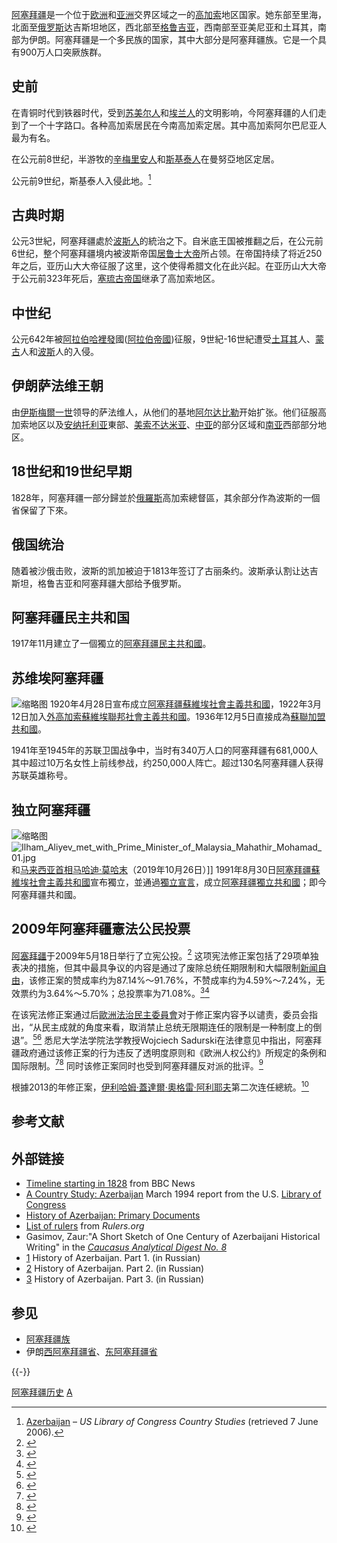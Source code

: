 {{阿塞拜疆历史}}

[[阿塞拜疆|阿塞拜疆]]是一个位于[[欧洲|欧洲]]和[[亚洲|亚洲]]交界区域之一的[[高加索|高加索]]地区国家。她东部至里海，北面至[[俄罗斯|俄罗斯]]达吉斯坦地区，西北部至[[格鲁吉亚|格鲁吉亚]]，西南部至亚美尼亚和土耳其，南部为伊朗。阿塞拜疆是一个多民族的国家，其中大部分是阿塞拜疆族。它是一个具有900万人口突厥族群。

==史前==
在青铜时代到铁器时代，受到[[苏美尔人|苏美尔人]]和[[埃兰人|埃兰人]]的文明影响，今阿塞拜疆的人们走到了一个十字路口。各种高加索居民在今南高加索定居。其中高加索阿尔巴尼亚人最为有名。

在公元前8世纪，半游牧的[[辛梅里安人|辛梅里安人]]和[[斯基泰人|斯基泰人]]在曼努亞地区定居。

公元前9世纪，斯基泰人入侵此地。<ref name="Library of Congress Azerbaijan">[http://lcweb2.loc.gov/frd/cs/aztoc.html Azerbaijan] {{Wayback|url=http://lcweb2.loc.gov/frd/cs/aztoc.html |date=20141108212410 }} – ''US Library of Congress Country Studies'' (retrieved 7 June 2006).</ref>

==古典时期==
公元3世紀，阿塞拜疆處於[[波斯人|波斯人]]的統治之下。自米底王国被推翻之后，在公元前6世纪，整个阿塞拜疆境内被波斯帝国[[居鲁士二世|居鲁士大帝]]所占领。在帝国持续了将近250年之后，亚历山大大帝征服了这里，这个使得希腊文化在此兴起。在亚历山大大帝于公元前323年死后，[[塞琉古帝国|塞琉古帝国]]继承了高加索地区。

==中世纪==
公元642年被[[阿拉伯|阿拉伯]][[哈裡發|哈裡發]]國([[阿拉伯帝國|阿拉伯帝國]])征服，9世紀-16世紀遭受[[土耳其|土耳其]]人、[[蒙古|蒙古]]人和[[波斯|波斯]]人的入侵。

==伊朗萨法维王朝==
由[[伊斯梅爾一世|伊斯梅爾一世]]领导的萨法维人，从他们的基地[[阿尔达比勒|阿尔达比勒]]开始扩张。他们征服高加索地区以及[[安纳托利亚|安纳托利亚]]東部、[[美索不达米亚|美索不达米亚]]、[[中亚|中亚]]的部分区域和[[南亚|南亚]]西部部分地区。

==18世纪和19世纪早期==
1828年，阿塞拜疆一部分歸並於[[俄羅斯帝國|俄羅斯]]高加索總督區，其余部分作為波斯的一個省保留了下來。

==俄国统治==
随着被沙俄击败，波斯的凯加被迫于1813年签订了古丽条约。波斯承认割让达吉斯坦，格鲁吉亚和阿塞拜疆大部给予俄罗斯。

==阿塞拜疆民主共和国==
1917年11月建立了一個獨立的[[阿塞拜疆民主共和國|阿塞拜疆民主共和國]]。

==苏维埃阿塞拜疆==
[[File:Map_of_Azerbaijan_SSR_from_the_GSE_of_1926.jpg|缩略图]]
1920年4月28日宣布成立[[阿塞拜疆蘇維埃社會主義共和國|阿塞拜疆蘇維埃社會主義共和國]]，1922年3月12日加入[[外高加索蘇維埃聯邦社會主義共和國|外高加索蘇維埃聯邦社會主義共和國]]。1936年12月5日直接成為[[蘇聯加盟共和國|蘇聯加盟共和國]]。

1941年至1945年的苏联卫国战争中，当时有340万人口的阿塞拜疆有681,000人其中超过10万名女性上前线参战，约250,000人阵亡。超过130名阿塞拜疆人获得苏联英雄称号。

==独立阿塞拜疆==
[[File:Stamps_of_Azerbaijan,_2002-608.jpg|缩略图]]
[[File:Ilham_Aliyev_met_with_Prime_Minister_of_Malaysia_Mahathir_Mohamad_01.jpg|thumb]]和[[马来西亚首相|马来西亚首相]][[马哈迪·莫哈末|马哈迪·莫哈末]]（2019年10月26日）]]
1991年8月30日[[阿塞拜疆蘇維埃社會主義共和國|阿塞拜疆蘇維埃社會主義共和國]]宣布獨立，並通過[[獨立宣言|獨立宣言]]，成立[[阿塞拜疆獨立共和國|阿塞拜疆獨立共和國]]；即今阿塞拜疆共和國。

==2009年阿塞拜疆憲法公民投票==
[[亞塞拜然|阿塞拜疆]]于2009年5月18日举行了立宪公投。<ref>{{cite web |url=http://www.rferl.org/content/Azerbaijani_Parliament_Approves_Referendum_On_Presidential_Term_Limit/1364057.html |title=Azerbaijani Parliament Approves Referendum On Presidential Term Limit |publisher=Rferl.org |date=2008-12-26 |accessdate=2013-09-22 |archive-date=2016-09-23 |archive-url=https://web.archive.org/web/20160923021728/http://www.rferl.org/content/Azerbaijani_Parliament_Approves_Referendum_On_Presidential_Term_Limit/1364057.html |dead-url=no }}</ref>
这项宪法修正案包括了29项单独表决的措施，但其中最具争议的内容是通过了废除总统任期限制和大幅限制[[新闻自由|新闻自由]]，该修正案的赞成率约为87.14%～91.76%，不赞成率约为4.59%～7.24%，无效票约为3.64%～5.70%；总投票率为71.08%。<ref>{{cite web|url=http://www.infocenter.gov.az/v3/index.php |title="Seçkilər" İnformasiya Mərkəzi |publisher=Infocenter.gov.az |accessdate=2013-09-22 |url-status=dead |archiveurl=https://web.archive.org/web/20081013135733/http://www.infocenter.gov.az/v3/index.php |archivedate=2008-10-13 }}</ref><ref>{{cite web|url=http://www.infocenter.gov.az/v3/sesverme_2009.php |title="Seçkilər" İnformasiya Mərkəzi |publisher=Infocenter.gov.az |accessdate=2013-09-22 |url-status=dead |archiveurl=https://web.archive.org/web/20130202052406/http://www.infocenter.gov.az/v3/sesverme_2009.php |archivedate=2013-02-02 }}</ref>

在该宪法修正案通过后[[威尼斯委员会|歐洲法治民主委員會]]对于修正案内容予以谴责，委员会指出，“从民主成就的角度来看，取消禁止总统无限期连任的限制是一种制度上的倒退”。<ref>{{Cite web |url=http://azerireport.com/index.php?option=com_content&task=view&id=1110 |title=Venice Commission Questions Constitutional Changes In Azerbaijan |access-date=2021-06-28 |archive-date=2013-11-22 |archive-url=https://archive.is/20131122091344/http://azerireport.com/index.php?option=com_content&task=view&id=1110 |dead-url=no }}</ref><ref>{{Cite web |url=http://www.venice.coe.int/webforms/documents/?pdf=CDL-AD(2009)010-e |title=Opinion No. 518/2008 "OPINION ON THE DRAFT AMENDMENTS TO THE CONSTITUTION OF THE REPUBLIC OF AZERBAIJAN" Venice, 13-14 March 2009 |access-date=2021-06-28 |archive-date=2022-01-19 |archive-url=https://web.archive.org/web/20220119190824/https://www.venice.coe.int/webforms/documents/?pdf=CDL-AD(2009)010-e |dead-url=no }}</ref>
悉尼大学法学院法学教授Wojciech Sadurski在法律意见中指出，阿塞拜疆政府通过该修正案的行为违反了透明度原则和《欧洲人权公约》所规定的条例和国际限制。<ref>{{Cite web |url=http://humanrights.blogactiv.eu/2013/07/22/legal-opinion-ahead-of-elections-in-azerbaijan/ |title=Legal opinion ahead of elections in Azerbaijan |access-date=2021-06-28 |archive-date=2021-06-13 |archive-url=https://web.archive.org/web/20210613152536/https://humanrights.blogactiv.eu/2013/07/22/legal-opinion-ahead-of-elections-in-azerbaijan/ |dead-url=no }}</ref><ref>{{Cite web |url=http://www.eap-csf.eu/en/news-events/articles-analytics/legal-opinion/ |title=Legal opinion on constitutional changes concerning presidential elections in Azerbaijan by Prof. Sadurski |access-date=2013-11-22 |archive-url=https://web.archive.org/web/20140201172151/http://www.eap-csf.eu/en/news-events/articles-analytics/legal-opinion/ |archive-date=2014-02-01 |url-status=dead }}</ref> 同时该修正案同时也受到阿塞拜疆反对派的批评。<ref>{{Cite web |url=http://iwpr.net/report-news/opposition-condemns-changes-azeri-constitution |title=Opposition Condemns Changes to Azeri Constitution |access-date=2021-06-28 |archive-date=2013-12-03 |archive-url=https://web.archive.org/web/20131203001020/http://iwpr.net/report-news/opposition-condemns-changes-azeri-constitution |dead-url=no }}</ref>

根據2013的年修正案，[[伊利哈姆·阿利耶夫|伊利哈姆·蓋達爾·奧格雷·阿利耶夫]]第二次连任總統。<ref>{{cite web |url=https://china.huanqiu.com/article/9CaKrnJCAi3 |title=阿塞拜疆中选委：阿利耶夫超高票赢得总统大选 |publisher=china.huanqiu.com |accessdate=2013-10-10 |url-status=no |archiveurl=https://web.archive.org/web/20220306052718/https://china.huanqiu.com/article/9CaKrnJCAi3 |archive-date=2022-03-06 }}</ref>

== 参考文献 ==
{{Reflist}}

== 外部链接 ==
* [http://news.bbc.co.uk/1/hi/world/europe/country_profiles/1235740.stm Timeline starting in 1828] {{Wayback|url=http://news.bbc.co.uk/1/hi/world/europe/country_profiles/1235740.stm |date=20080509040606 }} from BBC News
*  [http://lcweb2.loc.gov/frd/cs/aztoc.html A Country Study: Azerbaijan] {{Wayback|url=http://lcweb2.loc.gov/frd/cs/aztoc.html |date=20141108212410 }} March 1994 report from the U.S. [[Library_of_Congress|Library of Congress]]
*  [http://eudocs.lib.byu.edu/index.php/History_of_Azerbaijan:_Primary_Documents History of Azerbaijan: Primary Documents] {{Wayback|url=http://eudocs.lib.byu.edu/index.php/History_of_Azerbaijan:_Primary_Documents |date=20200619213045 }}
*  [http://www.rulers.org/rula2.html#azerbaijan List of rulers] {{Wayback|url=http://www.rulers.org/rula2.html#azerbaijan |date=20151214180324 }} from ''Rulers.org''
* Gasimov, Zaur:"A Short Sketch of One Century of Azerbaijani Historical Writing" in the [http://www.laender-analysen.de/cad/pdf/CaucasusAnalyticalDigest08.pdf ''Caucasus Analytical Digest No. 8''] {{Wayback|url=http://www.laender-analysen.de/cad/pdf/CaucasusAnalyticalDigest08.pdf |date=20201030093040 }}
* [https://www.youtube.com/watch?v=b1EgnZi5ZY4] {{Wayback|url=https://www.youtube.com/watch?v=b1EgnZi5ZY4 |date=20190713082921 }} History of Azerbaijan. Part 1. (in Russian)
* [https://www.youtube.com/watch?v=64LjjTkgg88] {{Wayback|url=https://www.youtube.com/watch?v=64LjjTkgg88 |date=20200627101301 }} History of Azerbaijan. Part 2. (in Russian)
* [https://www.youtube.com/watch?v=vQUiWZo65aI] {{Wayback|url=https://www.youtube.com/watch?v=vQUiWZo65aI |date=20190713082922 }} History of Azerbaijan. Part 3. (in Russian)

== 参见 ==
* [[阿塞拜疆族|阿塞拜疆族]]
* 伊朗[[西阿塞拜疆省|西阿塞拜疆省]]、[[东阿塞拜疆省|东阿塞拜疆省]]

{{-}}
{{亚洲题目|历史}}
{{欧洲题目|历史}}

[[Category:阿塞拜疆历史|]]
[[Category:亞洲各國歷史|A]]